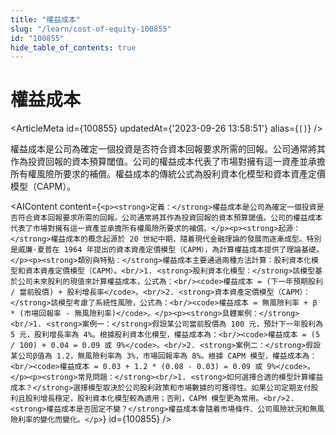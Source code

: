 ```yaml
---
title: "權益成本"
slug: "/learn/cost-of-equity-100855"
id: "100855"
hide_table_of_contents: true
---
```



# 權益成本

<ArticleMeta id={100855} updatedAt={'2023-09-26 13:58:51'} alias={`[]`} />
<div className='border-solid border-b border-t-0 my-4 border-[var(--ifm-color-gray-300)]' />

權益成本是公司為確定一個投資是否符合資本回報要求所需的回報。公司通常將其作為投資回報的資本預算閾值。公司的權益成本代表了市場對擁有這一資產並承擔所有權風險所要求的補償。權益成本的傳統公式為股利資本化模型和資本資產定價模型（CAPM）。

<AIContent content={`<p><strong>定義：</strong>權益成本是公司為確定一個投資是否符合資本回報要求所需的回報。公司通常將其作為投資回報的資本預算閾值。公司的權益成本代表了市場對擁有這一資產並承擔所有權風險所要求的補償。</p><p><strong>起源：</strong>權益成本的概念起源於 20 世紀中期，隨着現代金融理論的發展而逐漸成型。特別是威廉·夏普在 1964 年提出的資本資產定價模型（CAPM），為計算權益成本提供了理論基礎。</p><p><strong>類別與特點：</strong>權益成本主要通過兩種方法計算：股利資本化模型和資本資產定價模型（CAPM）。<br/>1. <strong>股利資本化模型：</strong>該模型基於公司未來股利的現值來計算權益成本，公式為：<br/><code>權益成本 = (下一年預期股利 / 當前股價) + 股利增長率</code>。<br/>2. <strong>資本資產定價模型（CAPM）：</strong>該模型考慮了系統性風險，公式為：<br/><code>權益成本 = 無風險利率 + β * (市場回報率 - 無風險利率)</code>。</p><p><strong>具體案例：</strong><br/>1. <strong>案例一：</strong>假設某公司當前股價為 100 元，預計下一年股利為 5 元，股利增長率為 4%。根據股利資本化模型，權益成本為：<br/><code>權益成本 = (5 / 100) + 0.04 = 0.09 或 9%</code>。<br/>2. <strong>案例二：</strong>假設某公司β值為 1.2，無風險利率為 3%，市場回報率為 8%。根據 CAPM 模型，權益成本為：<br/><code>權益成本 = 0.03 + 1.2 * (0.08 - 0.03) = 0.09 或 9%</code>。</p><p><strong>常見問題：</strong><br/>1. <strong>如何選擇合適的模型計算權益成本？</strong>選擇模型取決於公司股利政策和市場數據的可獲得性。如果公司定期支付股利且股利增長穩定，股利資本化模型較為適用；否則，CAPM 模型更為常用。<br/>2. <strong>權益成本是否固定不變？</strong>權益成本會隨着市場條件、公司風險狀況和無風險利率的變化而變化。</p>`} id={100855} />
